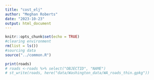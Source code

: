 ```yaml
---
title: "cost_elj"
author: "Meghan Roberts"
date: "2023-10-23"
output: html_document
---
```


```r
knitr::opts_chunk$set(echo = TRUE)
#clearing environment
rm(list = ls())
#sourcing data
source("../common.R")
```

```r
print(roads)
# roads <-roads %>% select("OBJECTID", "NAME")
# st_write(roads, here("data/Washington_data/WA_roads_thin.gpkg"))
```

